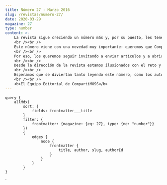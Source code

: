 ```yaml
---
title: Número 27 - Marzo 2016
slug: /revistas/numero-27/
date: 2020-03-29
magazine: 27
type: number
content: >-
    ​​​La revista sigue creciendo un número más y, por su puesto, les tenemos que dar gracias a ustedes los lectores, que trimestre a trimestre dedican un ratito de su preciado tiempo a leer y/o descargar el tan trabajado número que nuestros autores han creado.
    <br /><br />
    Este número viene con una novedad muy importante: queremos que CompartiMOSS sea la revista referencia de tecnologías Microsoft, no sólo en cuanto a SharePoint y Office 365 se refiere, si no también, de cualquier producto de Microsoft o relacionado con este.
    <br /><br />
    Por eso, los queremos seguir invitando a enviar artículos y a abrir sus cerebros ante la nueva oleada de autores que esperamos recibir con artículos de Azure, Xamarin o .NET. ¿Qué les parece este cambio?
    <br /><br />
    Desde la dirección de la revista estamos ilusionados con el reto y esperamos crecer en el número de autores y lectores para conseguir ser el referente de habla hispana en tecnología Microsoft.
    <br /><br />
    Esperamos que se diviertan tanto leyendo este número, como los autores se divirtieron creando los artículos, y nosotros, el grupo editor, manejando la revista.
    <br /><br />
    <b>El Equipo Editorial de CompartiMOSS​​​​​​​​</b>
---
```



<NumberHeader frontmatter={props.pageContext.frontmatter} />

<ViewArticles articles={props.data.allMdx} title="Índice" />

<ViewPartners />

    query {
        allMdx(    
            sort: {
                fields: frontmatter___title
            }
            filter: {
                frontmatter: {magazine: {eq: 27}, type: {ne: "number"}}
            }) 
            {
                edges {
                    node {
                        frontmatter {
                            title, author, slug, authorId
                        }      
                    }
                }
            }
    }
`
